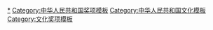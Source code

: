 [[Category:中华人民共和国文化奖项|*]]
[[Category:中华人民共和国奖项模板|Category:中华人民共和国奖项模板]]
[[Category:中华人民共和国文化模板|Category:中华人民共和国文化模板]]
[[Category:文化奖项模板|Category:文化奖项模板]]